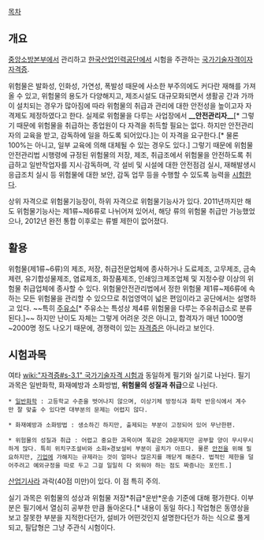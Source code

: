 {{{+1 '''Industrial Engineer Hazardous material'''}}}

[[목차]]

== 개요 ==
[[중앙소방본부]]에서 관리하고 [[한국산업인력공단]]에서 시험을 주관하는 [[국가기술자격]]이자 [[자격증]].

위험물은 발화성, 인화성, 가연성, 폭발성 때문에 사소한 부주의에도 커다란 재해를 가져올 수 있고, 위험물의 용도가 다양해지고, 제조시설도 대규모화되면서 생활공 간과 가까이 설치되는 경우가 많아짐에 따라 위험물의 취급과 관리에 대한 안전성을 높이고자 자격제도 제정하였다고 한다. 실제로 위험물을 다루는 사업장에서 '''__안전관리자__'''[* 그렇기 때문에 위험물을 취급하는 종업원이 다 자격을 취득할 필요는 없다. 하지만 안전관리자의 교육을 받고, 감독하에 일을 하도록 되어있다.]는 이 자격을 요구한다.[* 물론 100%는 아니고, 일부 교육에 의해 대체될 수 있는 경우도 있다.] 그렇기 때문에 위험물안전관리법 시행령에 규정된 위험물의 저장, 제조, 취급조에서 위험물을 안전하도록 취급하고 일반작업자를 지시·감독하며, 각 설비 및 시설에 대한 안전점검 실시, 재해발생시 응급조치 실시 등 위험물에 대한 보안, 감독 업무 등을 수행할 수 있도록 능력을 [[시험]]한다. 

상위 자격으로 위험물기능장이, 하위 자격으로 위험물기능사가 있다. 2011년까지만 해도 위험물기능사는 제1류~제6류로 나뉘어져 있어서, 해당 류의 위험물 취급만 가능했었으나, 2012년 완전 통합 이후로는 류별 제한이 없어졌다.

== 활용 ==
위험물(제1류~6류)의 제조, 저장, 취급전문업체에 종사하거나 도료제조, 고무제조, 금속제련, 유기합성물제조, 염료제조, 화장품제조, 인쇄잉크제조업체 및 지정수량 이상의 위험물 취급업체에 종사할 수 있다. 위험물안전관리법에서 정한 위험물 제1류~제6류에 속하는 모든 위험물을 관리할 수 있으므로 취업영역이 넓은 편임이라고 공단에서는 설명하고 있다. ~~특히 [[주유소]][* 주유소는 특성상 제4류 위험물을 다루는 주유취급소로 분류된다.]~~ 하지만 난이도 자체는 그렇게 어려운 것은 아니고, 합격자가 매년 1000명~2000명 정도 나오기 때문에, 경쟁력이 있는 [[자격증]]은 아니라고 보인다.

== 시험과목 ==
여타 [[wiki:"자격증#s-3.1" 국가기술자격 시험]]과 동일하게 필기와 실기로 나뉜다. 필기 과목은 일반화학, 화재예방과 소화방법, '''위험물의 성질과 취급'''으로 나뉜다. 

 * [[일반화학]] : 고등학교 수준을 벗어나지 않으며, 이상기체 방정식과 화학 반응식에서 계수만 잘 맞출 수 있다면 대부분의 문제는 어렵지 않다. 

 * 화재예방과 소화방법 : 생소하긴 하지만, 출제되는 부분이 고정되어 있어 무난한편. 

 * 위험물의 성질과 취급 : 어렵고 중요한 과목이며 똑같은 20문제지만 공부할 양이 무시무시하게 많다. 특히 위치구조설비와 소화×경보설비 부분이 골치가 아프다. 물론 [[안전]]을 위해 필요하지만, [[기업]]에 가해지는 규제라는 것이 얼마나 많은지를 깨닫게 해준다. 법적인 제한을 덜어주려고 예외규정을 따로 두고 그걸 일일히 다 외워야 하는 점도 짜증나는 포인트.] 

[[산업기사]]라 과락(40점 미만)이 있다. 이 점 특히 주의.

실기 과목은 위험물의 성상과 위험물 저장*취급*운반*운송 기준에 대해 평가한다. 이부분은 필기에서 열심히 공부한 만큼 돌아온다.[* 내용이 동일 하다.] 작업형은 동영상을 보고 잘못한 부분을 지적한다던가, 설비가 어떤것인지 설명한다던가 하는 식으로 풀게 되고, 필답형은 그냥 주관식 시험이다. 
